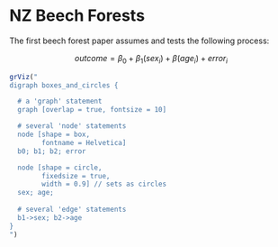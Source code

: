 # NZ Beech Forests {#nzbs}

The first beech forest paper assumes and tests the following process:


$$ outcome = \beta_0 + \beta_1(sex_i) + \beta(age_i) + error_i $$

```r
grViz("
digraph boxes_and_circles {

  # a 'graph' statement
  graph [overlap = true, fontsize = 10]

  # several 'node' statements
  node [shape = box,
        fontname = Helvetica]
  b0; b1; b2; error

  node [shape = circle,
        fixedsize = true,
        width = 0.9] // sets as circles
  sex; age; 
  
  # several 'edge' statements
  b1->sex; b2->age
}
")
```

